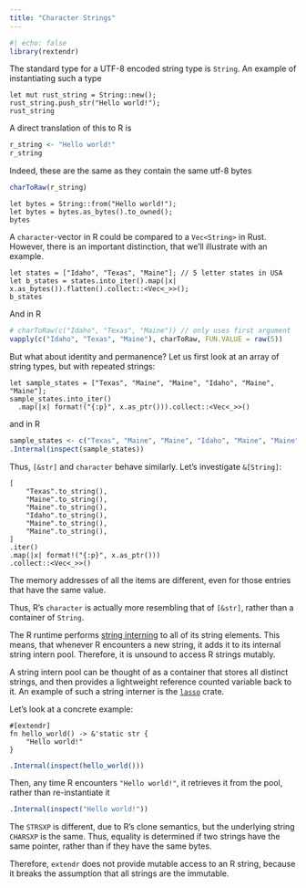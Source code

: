 ```yaml
---
title: "Character Strings"
---
```


```r
#| echo: false
library(rextendr)
```

The standard type for a UTF-8 encoded string type is `String`. An example of
instantiating such a type

```extendr
let mut rust_string = String::new();
rust_string.push_str("Hello world!");
rust_string
```

A direct translation of this to R is
```r
r_string <- "Hello world!"
r_string
```

Indeed, these are the same as they contain the same utf-8 bytes

```r
charToRaw(r_string)
```

```extendr
let bytes = String::from("Hello world!");
let bytes = bytes.as_bytes().to_owned();
bytes
```

A `character`-vector in R could be compared to a `Vec<String>` in Rust. However, there is an important distinction, that we'll illustrate with an example.

```extendr
let states = ["Idaho", "Texas", "Maine"]; // 5 letter states in USA
let b_states = states.into_iter().map(|x| x.as_bytes()).flatten().collect::<Vec<_>>();
b_states
```

And in R

```r
# charToRaw(c("Idaho", "Texas", "Maine")) // only uses first argument
vapply(c("Idaho", "Texas", "Maine"), charToRaw, FUN.VALUE = raw(5))
```

But what about identity and permanence? Let us first look at an array of string types, but with repeated strings:

```extendr
let sample_states = ["Texas", "Maine", "Maine", "Idaho", "Maine", "Maine"];
sample_states.into_iter()
  .map(|x| format!("{:p}", x.as_ptr())).collect::<Vec<_>>()
```

and in R

```r
sample_states <- c("Texas", "Maine", "Maine", "Idaho", "Maine", "Maine");
.Internal(inspect(sample_states))
```

Thus, `[&str]` and `character` behave similarly. Let's investigate `&[String]`:

<!-- @co-authors: This was the only way I could write this code without rustc optimising it out.. -->

```extendr
[
    "Texas".to_string(),
    "Maine".to_string(),
    "Maine".to_string(),
    "Idaho".to_string(),
    "Maine".to_string(),
    "Maine".to_string(),
]
.iter()
.map(|x| format!("{:p}", x.as_ptr()))
.collect::<Vec<_>>()
```

The memory addresses of all the items are different, even for those entries that have the same value.

Thus, R's `character` is actually more resembling that of `[&str]`, rather than a container of `String`.

The R runtime performs [string interning](https://en.wikipedia.org/wiki/String_interning) to
all of its string elements. This means, that whenever R encounters a new string,
it adds it to its internal string intern pool. Therefore, it is unsound to
access R strings mutably.

::: {.callout-tip }
A string intern pool can be thought of as a container that stores all distinct
strings, and then provides a lightweight reference counted variable back to it.
An example of such a string interner is the [`lasso`](https://crates.io/crates/lasso) crate.
:::

Let's look at a concrete example:

```extendrsrc
#[extendr]
fn hello_world() -> &'static str {
    "Hello world!"
}
```

```r
.Internal(inspect(hello_world()))
```

Then, any time R encounters `"Hello world!"`, it retrieves it from the pool, rather
than re-instantiate it

```r
.Internal(inspect("Hello world!"))
```

The `STRSXP` is different, due to R's clone semantics, but the underlying
string `CHARSXP` is the same. Thus, equality is determined if two strings
have the same pointer, rather than if they have the same bytes.

Therefore, `extendr` does not provide mutable access to an R string, because it breaks
the assumption that all strings are the immutable.